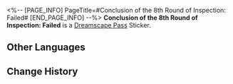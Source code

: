 <%-- [PAGE_INFO]
PageTitle=#Conclusion of the 8th Round of Inspection: Failed#
[END_PAGE_INFO] --%>
{{Stub|Location information}}
{{Item Infobox
|id          = 223632
|image       = Dreamscape Pass Sticker Text.png
|type        = Dreamscape Pass Sticker
|type2       = Nobodys In the Big Dream Stickers
|invCategory = 
|rarity      = 4
|effect      = 
|description = Digital stickers that can be used to decorate the pages of the Dreamtour Handbook. They come in many different styles.
|source1     = [[Share gossip with Brina, who's working at the pavilion lobby]]
}}
{{Description|"Reason: Mr. Oti Alfalfa expressed his dissatisfaction with the texture of the relief. After the meeting, he needs to contact the Dreamweaver team for fine-tuning."}}
'''Conclusion of the 8th Round of Inspection: Failed''' is a [[Dreamscape Pass]] Sticker.

==Other Languages==
{{Other Languages
|en   = Conclusion of the 8th Round of Inspection: Failed
|zhs  = 第8轮验收会议结论：不通过
|zht  = 第八輪驗收會議結論：不通過
|ja   = 第8回検証会議の結論：不合格
|ko   = 제8차 검수 회의 결과: 불합격
|es   = Conclusión de la ronda 8 de inspección: Suspendido
|fr   = Conclusion de la 8ème réunion&nbsp;: Non validé
|ru   = Заключение восьмого тура проверки: не пройдена
|th   = ผลสรุปการประชุมเพื่อตรวจรับรอบที่ 8: ไม่ผ่าน
|vi   = Kết luận họp nghiệm thu lần 8: không đạt
|de   = Fazit der 8. Inspektionskonferenz: Abgelehnt
|id   = Kesimpulan Inspeksi Ronde 8: Tidak Lulus
|pt   = Conclusão da 8ª Rodada de Inspeções: Reprovado
}}

==Change History==
{{Change History|2.1}}